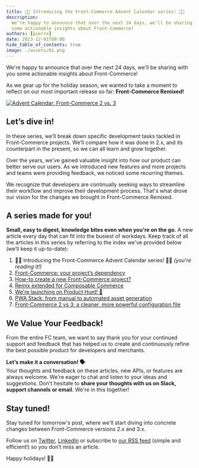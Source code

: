```yaml
---
title: 🎉🎄 Introducing the Front-Commerce Advent Calendar series! 🎄🎉
description:
  We're happy to announce that over the next 24 days, we'll be sharing with you
  some actionable insights about Front-Commerce!
authors: [pierre]
date: 2023-12-01T08:00
hide_table_of_contents: true
image: ./assets/01.png
---
```


We're happy to announce that over the next 24 days, we'll be sharing with you
some actionable insights about Front-Commerce!

As we gear up for the holiday season, we wanted to take a moment to reflect on
our most important release so far: **Front-Commerce Remixed!**

[![Advent Calendar: Front-Commerce 2 vs. 3](./assets/00.png)](/blog/2023-advent-calendar/01-introducing-the-front-commerce-advent-calendar-series)

<!-- truncate -->

## Let’s dive in!

In these series, we’ll break down specific development tasks tackled in
Front-Commerce projects. We’ll compare how it was done in 2.x, and its
counterpart in the present, so we can all learn and grow together.

Over the years, we've gained valuable insight into how our product can better
serve our users. As we introduced new features and more projects and teams were
providing feedback, we noticed some recurring themes.

We recognize that developers are continually seeking ways to streamline their
workflow and improve their development process. That's what drove our vision for
the changes we brought in Front-Commerce Remixed.

## A series made for you!

**Small, easy to digest, knowledge bites even when you're on the go.** A new
article every day that can fit into the busiest of workdays. Keep track of all
the articles in this series by referring to the index we've provided below
(we’ll keep it up-to-date):

1. 🎉🎄 Introducing the Front-Commerce Advent Calendar series! 🎄🎉 _(you're
   reading it!)_
2. [Front-Commerce: your project’s dependency](/blog/2023-advent-calendar/02-front-commerce-your-projects-dependency)
3. [How-to create a new Front-Commerce project?](/blog/2023-advent-calendar/03-how-to-create-a-new-front-commerce-project)
4. [Remix extended for Composable Commerce](/blog/2023-advent-calendar/04-remix-extended-for-composable-commerce)
5. [We're launching on Product Hunt! 🚀](/blog/2023-advent-calendar/05-launching-on-product-hunt)
6. [PWA Stack: from manual to automated asset generation](/blog/2023-advent-calendar/06-pwa-stack-from-manual-to-automated-asset-generation)
7. [Front-Commerce 2 vs 3: a cleaner, more powerful configuration file](/blog/2023-advent-calendar/07-a-cleaner-more-powerful-configuration-file)

## We Value Your Feedback!

From the entire FC team, we want to say thank you for your continued support and
feedback that has helped us to create and continuously refine the best possible
product for developers and merchants.

**Let’s make it a conversation! 🗣️**<br /> Your thoughts and feedback on these
articles, new APIs, or features are always welcome. We're eager to chat and
listen to your ideas and suggestions. Don't hesitate to **share your thoughts
with us on Slack, support channels or email**. We're in this together!

## Stay tuned!

Stay tuned for tomorrow's post, where we'll start diving into concrete changes
between Front-Commerce versions 2.x and 3.x.

Follow us on [Twitter](https://twitter.com/front_commerce),
[LinkedIn](https://www.linkedin.com/company/front-commerce/posts/) or subscribe
to [our RSS feed](pathname:///blog/rss.xml) (simple and efficient!) so you don’t
miss an article.

Happy holidays! 🎁🎅
